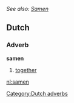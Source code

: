 ''See also: [[Samen]]''
==Dutch==
===Adverb===
'''samen'''

# [[together]]

[[Category:Dutch adverbs]]

[[nl:samen]]